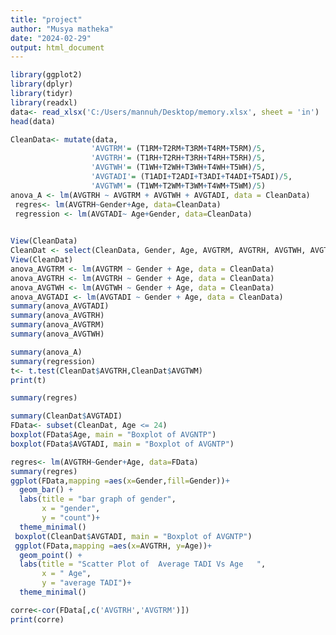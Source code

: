 ```yaml
---
title: "project"
author: "Musya matheka"
date: "2024-02-29"
output: html_document
---
```


```R
library(ggplot2)
library(dplyr)
library(tidyr)
library(readxl)
data<- read_xlsx('C:/Users/mannuh/Desktop/memory.xlsx', sheet = 'in')
head(data)

CleanData<- mutate(data, 
                  'AVGTRM'= (T1RM+T2RM+T3RM+T4RM+T5RM)/5, 
                  'AVGTRH'= (T1RH+T2RH+T3RH+T4RH+T5RH)/5,
                  'AVGTWH'= (T1WH+T2WH+T3WH+T4WH+T5WH)/5,
                  'AVGTADI'= (T1ADI+T2ADI+T3ADI+T4ADI+T5ADI)/5,
                  'AVGTWM'= (T1WM+T2WM+T3WM+T4WM+T5WM)/5)
anova_A <- lm(AVGTRH ~ AVGTRM + AVGTWH + AVGTADI, data = CleanData)
 regres<- lm(AVGTRH~Gender+Age, data=CleanData)
 regression <- lm(AVGTADI~ Age+Gender, data=CleanData)
   
```


```R
View(CleanData)
CleanDat <- select(CleanData, Gender, Age, AVGTRM, AVGTRH, AVGTWH, AVGTWM, AVGTADI)
View(CleanDat)
anova_AVGTRM <- lm(AVGTRM ~ Gender + Age, data = CleanData)
anova_AVGTRH <- lm(AVGTRH ~ Gender + Age, data = CleanData)
anova_AVGTWH <- lm(AVGTWH ~ Gender + Age, data = CleanData)
anova_AVGTADI <- lm(AVGTADI ~ Gender + Age, data = CleanData)
summary(anova_AVGTADI)
summary(anova_AVGTRH)
summary(anova_AVGTRM)
summary(anova_AVGTWH)
```

```R
summary(anova_A)
summary(regression)
t<- t.test(CleanDat$AVGTRH,CleanDat$AVGTWM)
print(t)
```


```R
summary(regres)
```

```R
summary(CleanDat$AVGTADI)
FData<- subset(CleanDat, Age <= 24)
boxplot(FData$Age, main = "Boxplot of AVGNTP")
boxplot(FData$AVGTADI, main = "Boxplot of AVGNTP")
```


```R
regres<- lm(AVGTRH~Gender+Age, data=FData)
summary(regres)
ggplot(FData,mapping =aes(x=Gender,fill=Gender))+
  geom_bar() +
  labs(title = "bar graph of gender",
       x = "gender",
       y = "count")+
  theme_minimal()
 boxplot(CleanDat$AVGTADI, main = "Boxplot of AVGNTP")
 ggplot(FData,mapping =aes(x=AVGTRH, y=Age))+
  geom_point() +
  labs(title = "Scatter Plot of  Average TADI Vs Age   ",
       x = " Age",
       y = "average TADI")+
  theme_minimal()
```

```R
corre<-cor(FData[,c('AVGTRH','AVGTRM')])
print(corre)
```
